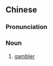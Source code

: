 {{also|赌徒}}
==Chinese==
{{zh-forms|s=赌徒}}

===Pronunciation===
{{zh-pron
|m=dǔtú
|c=dou2 tou4
|cat=n
}}

===Noun===
{{zh-noun}}
# [[gambler]]